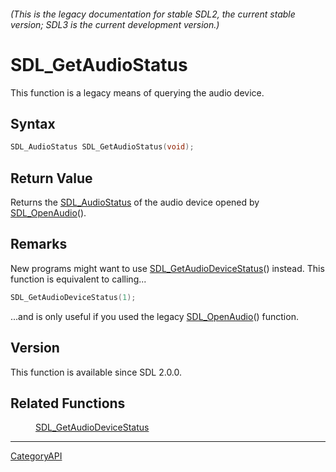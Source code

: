 ====== (This is the legacy documentation for stable SDL2, the current stable version; SDL3 is the current development version.) ======
= SDL_GetAudioStatus =

This function is a legacy means of querying the audio device.

== Syntax ==

<syntaxhighlight lang='c'>
SDL_AudioStatus SDL_GetAudioStatus(void);
</syntaxhighlight>

== Return Value ==

Returns the [[SDL_AudioStatus]] of the audio device opened by
[[SDL_OpenAudio]]().

== Remarks ==

New programs might want to use [[SDL_GetAudioDeviceStatus]]() instead. This
function is equivalent to calling...

<syntaxhighlight lang='c'>
SDL_GetAudioDeviceStatus(1);
</syntaxhighlight>

...and is only useful if you used the legacy [[SDL_OpenAudio]]() function.

== Version ==

This function is available since SDL 2.0.0.

== Related Functions ==

:[[SDL_GetAudioDeviceStatus]]

----
[[CategoryAPI]]


